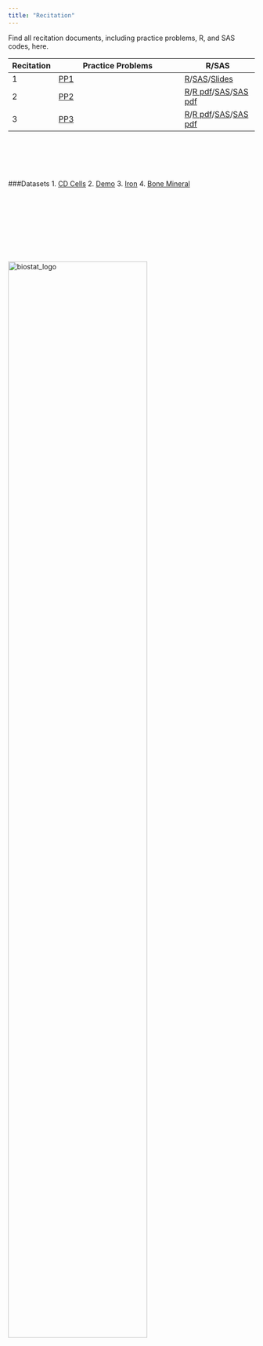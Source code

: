 ```yaml
---
title: "Recitation"
---
```


Find all recitation documents, including practice problems, R, and SAS codes, here.

Recitation | Practice Problems | R/SAS |
--------|----------------------|-------------|
1       |[PP1](/Attachments/Recitation/Recitation 1/Recitation_1_practice_problems.pdf)|[R](/Attachments/Recitation/Recitation 1/P8130_Rec_01.pdf)/[SAS](/Attachments/Recitation/Recitation 1/P8130Recitation1.sas)/[Slides](/Attachments/Recitation/Recitation 1/P8130_Rec_01_SAS.pdf)|
2       |[PP2](/Attachments/Recitation/Recitation 2/Recitation_2_practice_problems.pdf)|[R](/Attachments/Recitation/Recitation 2/P8130 Rec 02.R)/[R pdf](/Attachments/Recitation/Recitation 2/P8130_Rec_02.pdf)/[SAS](/Attachments/Recitation/Recitation 2/Rec_02.sas)/[SAS pdf](/Attachments/Recitation/Recitation 2/Rec_02_SAS.pdf)|
3       |[PP3](/Attachments/Recitation/Recitation 3/Recitation_3_practice_problems.pdf)|[R](/Attachments/Recitation/Recitation 3/P8130 Rec 03.R)/[R pdf](/Attachments/Recitation/Recitation 3/P8130_Rec_03.pdf)/[SAS](/Attachments/Recitation/Recitation 3/Rec_03.sas)/[SAS pdf](/Attachments/Recitation/Recitation 3/Rec_03_SAS.pdf)|


<!--
3       |[PP3]()|[R]()/[SAS]()|
4       |[PP4]()|[R]()/[SAS]()|
5       |[PP5]()|[R]()/[SAS]()|
6       |[PP6]()|[R]()/[SAS]()|
7       |[PP7]()|[R]()/[SAS]()|
8       |[PP8]()|[R]()/[SAS]()|
9       |[PP9]()|[R]()/[SAS]()|
10      |[PP10]()|[R]()/[SAS]()|
11      |[PP11]()|[R]()/[SAS]()|
12      |[PP12]()|[R]()/[SAS]()|
13      |[PP13]()|[R]()/[SAS]()|
-->

</br></br></br></br>

###Datasets
1. [CD Cells](/Attachments/Datasets/CD_counts.csv)
2. [Demo](/Attachments/Datasets/demo.sas7bdat)
3. [Iron](/Attachments/Datasets/iron.dat)
4. [Bone Mineral](/Attachments/Datasets/Bonemineral.xls)



</br></br></br></br></br></br></br>
<br><img src="Attachments/biostat_logo.png" alt="biostat_logo" style="width:75%; border:0px solid"><br>
